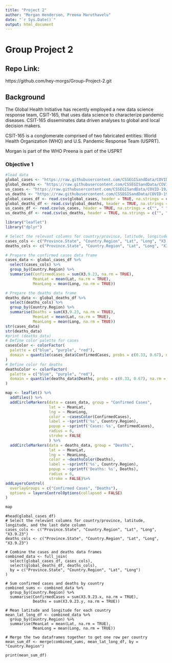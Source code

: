 ```yaml
---
title: "Project 2"
author: "Morgan Henderson, Preena Maruthavelu"
date: "`r Sys.Date()`"
output: html_document
---
```

# Group Project 2
## Repo Link:
https://github.com/hey-morgs/Group-Project-2.git

## Background
The Global Health Initiative has recently employed a new data science response team, CSIT-165, that uses data science to characterize pandemic diseases. CSIT-165 disseminates data driven analyses to global and local decision makers.

CSIT-165 is a conglomerate comprised of two fabricated entities: World Health Organization (WHO) and U.S. Pandemic Response Team (USPRT). 

Morgan is part of the WHO
Preena is part of the USPRT

### Objective 1
```r

#load data
global_cases <- "https://raw.githubusercontent.com/CSSEGISandData/COVID-19/master/csse_covid_19_data/csse_covid_19_time_series/time_series_covid19_confirmed_global.csv"
global_deaths <- "https://raw.githubusercontent.com/CSSEGISandData/COVID-19/master/csse_covid_19_data/csse_covid_19_time_series/time_series_covid19_deaths_global.csv"
us_cases <- "https://raw.githubusercontent.com/CSSEGISandData/COVID-19/master/csse_covid_19_data/csse_covid_19_time_series/time_series_covid19_confirmed_US.csv"
us_deaths <- "https://raw.githubusercontent.com/CSSEGISandData/COVID-19/master/csse_covid_19_data/csse_covid_19_time_series/time_series_covid19_deaths_US.csv"
global_cases_df <- read.csv(global_cases, header = TRUE, na.strings = c("", " "))
global_deaths_df <- read.csv(global_deaths, header = TRUE, na.strings = c("", " "))
us_cases_df <- read.csv(us_cases, header = TRUE, na.strings = c("", " "))
us_deaths_df <- read.csv(us_deaths, header = TRUE, na.strings = c("", " "))

library("leaflet")
library("dplyr")

# Select the relevant columns for country/province, latitude, longitude, and the last date column
cases_cols <- c("Province.State", "Country.Region", "Lat", "Long", "X3.9.23")
deaths_cols <- c("Province.State", "Country.Region", "Lat", "Long", "X3.9.23")

# Prepare the confirmed cases data frame
cases_data <- global_cases_df %>%
  select(cases_cols) %>%
  group_by(Country.Region) %>%
  summarise(ConfirmedCases = sum(X3.9.23, na.rm = TRUE),
            MeanLat = mean(Lat, na.rm = TRUE),
            MeanLong = mean(Long, na.rm = TRUE))

# Prepare the deaths data frame
deaths_data <- global_deaths_df %>%
  select(deaths_cols) %>%
  group_by(Country.Region) %>%
  summarise(Deaths = sum(X3.9.23, na.rm = TRUE),
            MeanLat = mean(Lat, na.rm = TRUE),
            MeanLong = mean(Long, na.rm = TRUE))
str(cases_data)
str(deaths_data)
#print (deaths_data)
# Define color palette for cases
casesColor <- colorFactor(
  palette = c("blue", "purple", "red"),
  domain = quantile(cases_data$ConfirmedCases, probs = c(0.33, 0.67), na.rm = TRUE)
)
# Define color for deaths
deathsColor <- colorFactor(
  palette = c("blue", "purple", "red"),
  domain = quantile(deaths_data$Deaths, probs = c(0.33, 0.67), na.rm = TRUE)
)

map <- leaflet() %>%
  addTiles() %>%
  addCircleMarkers(data = cases_data, group = "Confirmed Cases",
                   lat = ~ MeanLat,
                   lng = ~ MeanLong,
                   color = ~casesColor(ConfirmedCases), 
                   label = ~sprintf('%s', Country.Region),
                   popup = ~sprintf('Cases: %s', ConfirmedCases),
                   radius = 6,
                   stroke = FALSE
                   ) %>%
  addCircleMarkers(data = deaths_data, group = "Deaths",
                   lat = ~ MeanLat,
                   lng = ~ MeanLong,
                   color = ~deathsColor(Deaths),
                   label = ~sprintf('%s', Country.Region),
                   popup = ~sprintf('Deaths: %s', Deaths),
                   radius = 6,
                   stroke = FALSE)%>%
addLayersControl(
  overlayGroups = c("Confirmed Cases", "Deaths"),
  options = layersControlOptions(collapsed = FALSE)
)

map
```
```
#head(global_cases_df)
# Select the relevant columns for country/province, latitude, longitude, and the last date column
cases_cols <- c("Province.State", "Country.Region", "Lat", "Long", "X3.9.23")
deaths_cols <- c("Province.State", "Country.Region", "Lat", "Long", "X3.9.23")

# Combine the cases and deaths data frames
combined_data <- full_join(
  select(global_cases_df, cases_cols),
  select(global_deaths_df, deaths_cols),
  by = c("Province.State", "Country.Region", "Lat", "Long")
) 

# Sum confirmed cases and deaths by country
combined_sums <- combined_data %>%
  group_by(Country.Region) %>%
  summarise(ConfirmedCases = sum(X3.9.23.x, na.rm = TRUE),
            Deaths = sum(X3.9.23.y, na.rm = TRUE))

# Mean latitude and longitude for each country
mean_lat_long_df <- combined_data %>%
  group_by(Country.Region) %>%
  summarise(MeanLat = mean(Lat, na.rm = TRUE),
            MeanLong = mean(Long, na.rm = TRUE))

# Merge the two dataframes together to get one row per country
mean_sum_df <- merge(combined_sums, mean_lat_long_df, by = "Country.Region")

print(mean_sum_df)
```